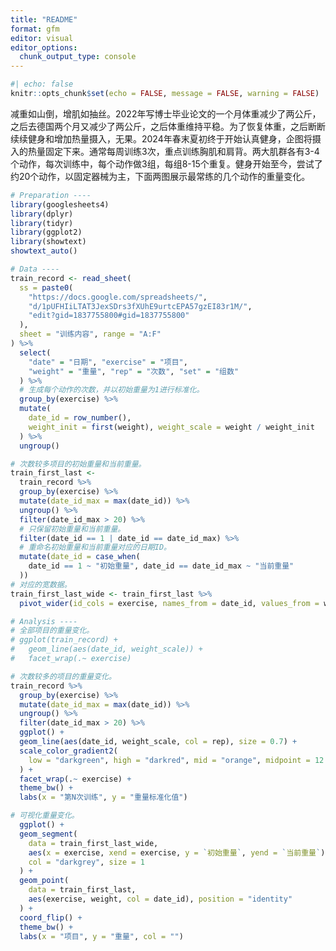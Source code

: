 ```yaml
---
title: "README"
format: gfm
editor: visual
editor_options: 
  chunk_output_type: console
---
```


```r
#| echo: false
knitr::opts_chunk$set(echo = FALSE, message = FALSE, warning = FALSE)
```

减重如山倒，增肌如抽丝。2022年写博士毕业论文的一个月体重减少了两公斤，之后去德国两个月又减少了两公斤，之后体重维持平稳。为了恢复体重，之后断断续续健身和增加热量摄入，无果。2024年春末夏初终于开始认真健身，企图将摄入的热量固定下来。通常每周训练3次，重点训练胸肌和肩背。两大肌群各有3-4个动作，每次训练中，每个动作做3组，每组8-15个重复。健身开始至今，尝试了约20个动作，以固定器械为主，下面两图展示最常练的几个动作的重量变化。

```r
# Preparation ----
library(googlesheets4)
library(dplyr)
library(tidyr)
library(ggplot2)
library(showtext)
showtext_auto()

# Data ----
train_record <- read_sheet(
  ss = paste0(
    "https://docs.google.com/spreadsheets/", 
    "d/1pUFHIiLTAT3JexSDrs3fXUhE9urtcEPA57gzEI83r1M/", 
    "edit?gid=1837755800#gid=1837755800"
  ), 
  sheet = "训练内容", range = "A:F"
) %>% 
  select(
    "date" = "日期", "exercise" = "项目", 
    "weight" = "重量", "rep" = "次数", "set" = "组数"
  ) %>% 
  # 生成每个动作的次数，并以初始重量为1进行标准化。
  group_by(exercise) %>% 
  mutate(
    date_id = row_number(), 
    weight_init = first(weight), weight_scale = weight / weight_init
  ) %>% 
  ungroup()

# 次数较多项目的初始重量和当前重量。
train_first_last <- 
  train_record %>% 
  group_by(exercise) %>% 
  mutate(date_id_max = max(date_id)) %>% 
  ungroup() %>% 
  filter(date_id_max > 20) %>% 
  # 只保留初始重量和当前重量。
  filter(date_id == 1 | date_id == date_id_max) %>% 
  # 重命名初始重量和当前重量对应的日期ID。
  mutate(date_id = case_when(
    date_id == 1 ~ "初始重量", date_id == date_id_max ~ "当前重量"
  ))
# 对应的宽数据。
train_first_last_wide <- train_first_last %>% 
  pivot_wider(id_cols = exercise, names_from = date_id, values_from = weight)

# Analysis ----
# 全部项目的重量变化。
# ggplot(train_record) + 
#   geom_line(aes(date_id, weight_scale)) + 
#   facet_wrap(.~ exercise)

# 次数较多的项目的重量变化。
train_record %>% 
  group_by(exercise) %>% 
  mutate(date_id_max = max(date_id)) %>% 
  ungroup() %>% 
  filter(date_id_max > 20) %>% 
  ggplot() + 
  geom_line(aes(date_id, weight_scale, col = rep), size = 0.7) + 
  scale_color_gradient2(
    low = "darkgreen", high = "darkred", mid = "orange", midpoint = 12
  ) + 
  facet_wrap(.~ exercise) + 
  theme_bw() + 
  labs(x = "第N次训练", y = "重量标准化值")

# 可视化重量变化。
  ggplot() + 
  geom_segment(
    data = train_first_last_wide, 
    aes(x = exercise, xend = exercise, y = `初始重量`, yend = `当前重量`), 
    col = "darkgrey", size = 1
  ) + 
  geom_point(
    data = train_first_last, 
    aes(exercise, weight, col = date_id), position = "identity"
  ) + 
  coord_flip() + 
  theme_bw() + 
  labs(x = "项目", y = "重量", col = "")
```
